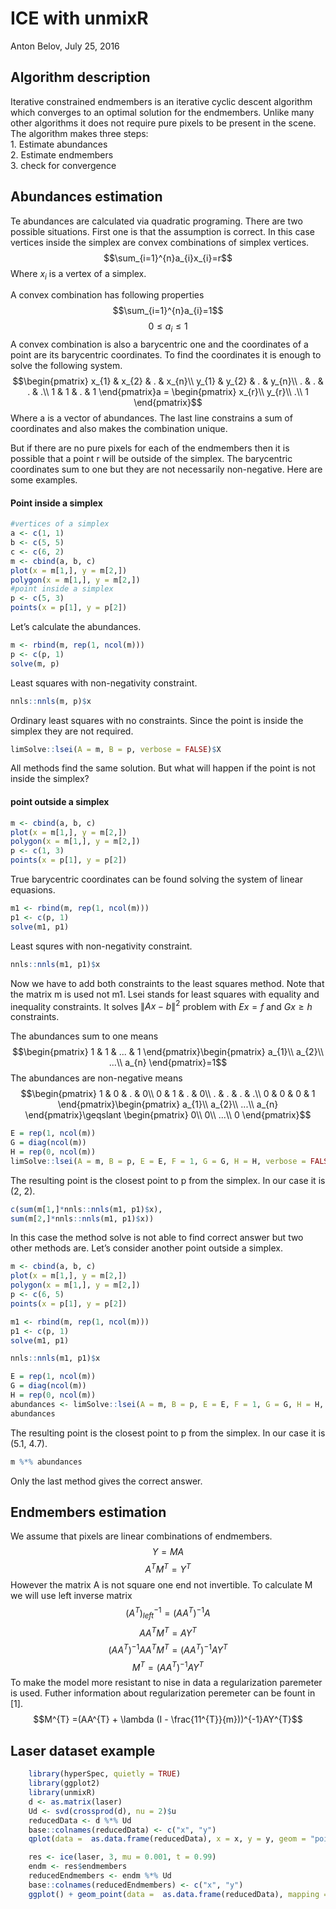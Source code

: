 <!--
%\VignetteEngine{knitr::knitr}
%\VignetteIndexEntry{ICE with `unmixR`}
%\VignetteKeywords{hyperspectral unmixing, iterative constrained endmembers, ICE}
 -->


ICE with unmixR
========================================================

Anton Belov, July 25, 2016

## Algorithm description

Iterative constrained endmembers is an iterative cyclic descent algorithm which converges to an optimal solution for the endmembers. Unlike many other algorithms it does not require pure pixels to be present in the scene. The algorithm makes three steps:\
1. Estimate abundances\
2. Estimate endmembers\
3. check for convergence

## Abundances estimation

Te abundances are calculated via quadratic programing. There are two possible situations. First one is that the assumption is correct. In this case vertices inside the simplex are convex combinations of simplex vertices.
$$\sum_{i=1}^{n}a_{i}x_{i}=r$$
Where $x_{i}$ is a vertex of a simplex.

A convex combination has following properties
$$\sum_{i=1}^{n}a_{i}=1$$
$$0\leqslant a_{i}\leqslant 1$$
A convex combination is also a barycentric one and the coordinates of a point are its barycentric coordinates. To find the coordinates it is enough to solve the following system.
$$\begin{pmatrix}
x_{1} & x_{2} & . & x_{n}\\
y_{1} & y_{2} & . & y_{n}\\
. & . & . & .\\
1 & 1 & . & 1
\end{pmatrix}a = \begin{pmatrix}
x_{r}\\
y_{r}\\
.\\
1
\end{pmatrix}$$
Where a is a vector of abundances. The last line constrains a sum of coordinates and also makes the combination unique.

But if there are no pure pixels for each of the endmembers then it is possible that a point r will be outside of the simplex. The barycentric coordinates sum to one but they are not necessarily non-negative. Here are some examples.

#### Point inside a simplex
```r
#vertices of a simplex
a <- c(1, 1)
b <- c(5, 5)
c <- c(6, 2)
m <- cbind(a, b, c)
plot(x = m[1,], y = m[2,])
polygon(x = m[1,], y = m[2,])
#point inside a simplex
p <- c(5, 3)
points(x = p[1], y = p[2])
```

Let's calculate the abundances.
```r
m <- rbind(m, rep(1, ncol(m)))
p <- c(p, 1)
solve(m, p)
```
Least squares with non-negativity constraint.
```r
nnls::nnls(m, p)$x
```
Ordinary least squares with no constraints. Since the point is inside the simplex they are not required.
```r
limSolve::lsei(A = m, B = p, verbose = FALSE)$X
```

All methods find the same solution. But what will happen if the point is not inside the simplex?

#### point outside a simplex
```r
m <- cbind(a, b, c)
plot(x = m[1,], y = m[2,])
polygon(x = m[1,], y = m[2,])
p <- c(1, 3)
points(x = p[1], y = p[2])
```

True barycentric coordinates can be found solving the system of linear equasions.
```r
m1 <- rbind(m, rep(1, ncol(m)))
p1 <- c(p, 1)
solve(m1, p1)
```
Least squres with non-negativity constraint.
```r
nnls::nnls(m1, p1)$x
```
Now we have to add both constraints to the least squares method. Note that the matrix m is used not m1.
Lsei stands for least squares with equality and inequality constraints. It solves $\left \| Ax - b \right \|^{2}$ problem with $Ex=f$ and $Gx\geq h$ constraints.

The abundances sum to one means$$\begin{pmatrix}
1 & 1 & ... & 1
\end{pmatrix}\begin{pmatrix}
a_{1}\\
a_{2}\\
...\\
a_{n}
\end{pmatrix}=1$$
The abundances are non-negative means
$$\begin{pmatrix}
1 & 0 & . & 0\\
0 & 1 & . & 0\\
. & . & . & .\\
0 & 0 & 0 & 1
\end{pmatrix}\begin{pmatrix}
a_{1}\\
a_{2}\\
...\\
a_{n}
\end{pmatrix}\geqslant \begin{pmatrix}
0\\
0\\
...\\
0
\end{pmatrix}$$
```r
E = rep(1, ncol(m))
G = diag(ncol(m))
H = rep(0, ncol(m))
limSolve::lsei(A = m, B = p, E = E, F = 1, G = G, H = H, verbose = FALSE)$X
```

The resulting point is the closest point to p from the simplex. In our case it is (2, 2).
```r
c(sum(m[1,]*nnls::nnls(m1, p1)$x),
sum(m[2,]*nnls::nnls(m1, p1)$x))
```

In this case the method solve is not able to find correct answer but two other methods are. Let's consider another point outside a simplex.

```r
m <- cbind(a, b, c)
plot(x = m[1,], y = m[2,])
polygon(x = m[1,], y = m[2,])
p <- c(6, 5)
points(x = p[1], y = p[2])
```

```r
m1 <- rbind(m, rep(1, ncol(m)))
p1 <- c(p, 1)
solve(m1, p1)
```

```r
nnls::nnls(m1, p1)$x
```

```r
E = rep(1, ncol(m))
G = diag(ncol(m))
H = rep(0, ncol(m))
abundances <- limSolve::lsei(A = m, B = p, E = E, F = 1, G = G, H = H, verbose = FALSE)$X
abundances
```

The resulting point is the closest point to p from the simplex. In our case it is (5.1, 4.7).
```r
m %*% abundances
```
Only the last method gives the correct answer.

## Endmembers estimation

We assume that pixels are linear combinations of endmembers.
$$Y = MA$$
$$A^{T}M^{T} = Y^{T}$$
However the matrix A is not square one end not invertible. To calculate M we will use left inverse matrix $$(A^{T})_{left}^{-1} = (AA^{T})^{-1} A$$
$$AA^{T}M^{T} = AY^{T}$$
$$(AA^{T})^{-1}AA^{T}M^{T} = (AA^{T})^{-1}AY^{T}$$
$$M^{T} = (AA^{T})^{-1}AY^{T}$$
To make the model more resistant to nise in data a regularization paremeter is used. Futher information about regularization peremeter can be fount in [1].
$$M^{T} =(AA^{T} + \lambda (I - \frac{11^{T}}{m}))^{-1}AY^{T}$$

## Laser dataset example

```r
    library(hyperSpec, quietly = TRUE)
    library(ggplot2)
    library(unmixR)
    d <- as.matrix(laser)
    Ud <- svd(crossprod(d), nu = 2)$u
    reducedData <- d %*% Ud
    base::colnames(reducedData) <- c("x", "y")
    qplot(data =  as.data.frame(reducedData), x = x, y = y, geom = "point", main = "laser data reduced to dimensionality of 2")
```
```r
    res <- ice(laser, 3, mu = 0.001, t = 0.99)
    endm <- res$endmembers
    reducedEndmembers <- endm %*% Ud
    base::colnames(reducedEndmembers) <- c("x", "y")
    ggplot() + geom_point(data =  as.data.frame(reducedData), mapping = aes(x = x, y = y)) + geom_polygon(data = as.data.frame(reducedEndmembers), mapping = aes(x = x, y = y), alpha = 0.05, color = "red") + ggtitle("Ice simplex")
```
